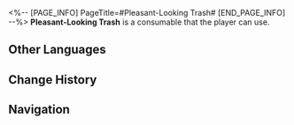 <%-- [PAGE_INFO]
PageTitle=#Pleasant-Looking Trash#
[END_PAGE_INFO] --%>
{{Consumable Infobox
|id          = 408002
|image       = Item Pleasant-Looking Trash.png
|type        = Restorative Consumables
|rarity      = 3
|effect      = When used, instantly recovers 4 Technique Points for the team.
|description = Worthless things are beautiful in their own way.
|effectType  = 
|effectType2 = 
|effectType3 = 
|recipe      = 
|source1     = 
|source2     = 
|source3     = 
}}
'''Pleasant-Looking Trash''' is a consumable that the player can use.

==Other Languages==
{{Other Languages
|en   = Pleasant-Looking Trash
|zhs  = 好看的垃圾
|zht  = 好看的垃圾
|ja   = 綺麗なゴミ
|ko   = 예쁜 쓰레기
|es   = Basura hermosa
|fr   = Poubelle d'aspect agréable
|ru   = Приятный на вид мусор
|th   = Pleasant-Looking Trash
|vi   = Rác Đẹp Đẽ
|de   = Gut aussehender Müll
|id   = Pleasant-Looking Trash
|pt   = Lixo de Aparência Agradável
}}

==Change History==
{{Change History|1.0}}

==Navigation==
{{Consumable Navbox}}